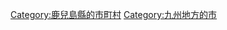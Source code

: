 {{Commonscat|Kanoya, Kagoshima}}
{{Catmore}}

{{DEFAULTSORT:Kanoya-shi}}
[[Category:鹿兒島縣的市町村|Category:鹿兒島縣的市町村]]
[[Category:九州地方的市|Category:九州地方的市]]